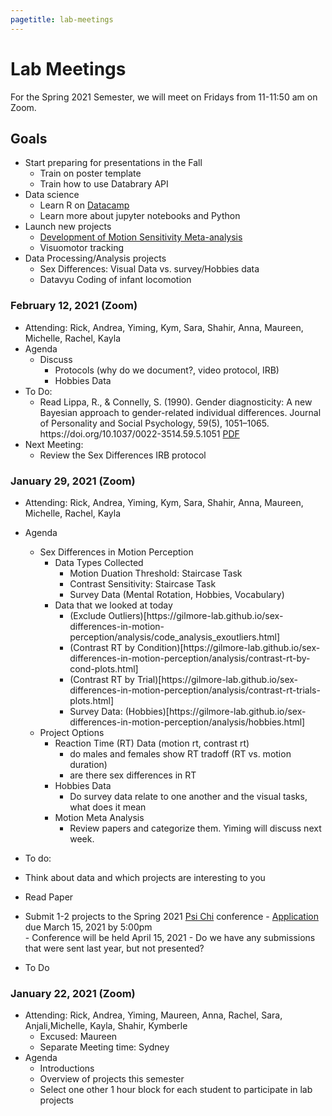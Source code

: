 ```yaml
---
pagetitle: lab-meetings
---
```


# Lab Meetings

For the Spring 2021 Semester, we will meet on Fridays from 11-11:50 am on Zoom.

## Goals

- Start preparing for presentations in the Fall  
    - Train on poster template
    - Train how to use Databrary API
- Data science
    - Learn R on [Datacamp](https://www.datacamp.com/)
    - Learn more about jupyter notebooks and Python
- Launch new projects
    - [Development of Motion Sensitivity Meta-analysis](https://github.com/gilmore-lab/motion-metaanalysis)
    - Visuomotor tracking
- Data Processing/Analysis projects
    - Sex Differences: Visual Data vs. survey/Hobbies data
    - Datavyu Coding of infant locomotion
    
### February 12, 2021 (Zoom)

- Attending: Rick, Andrea, Yiming, Kym, Sara, Shahir, Anna, Maureen, Michelle, Rachel, Kayla
- Agenda
  - Discuss
    - Protocols (why do we document?, video protocol, IRB)
    - Hobbies Data
    
- To Do:
  - Read Lippa, R., & Connelly, S. (1990). Gender diagnosticity: A new Bayesian approach to gender-related individual differences. Journal of Personality and Social Psychology, 59(5), 1051–1065. https://doi.org/10.1037/0022-3514.59.5.1051 [PDF](docs/pdfs/psp_59_5_1051.pdf)

- Next Meeting:
  - Review the Sex Differences IRB protocol
    
### January 29, 2021 (Zoom)

- Attending: Rick, Andrea, Yiming, Kym, Sara, Shahir, Anna, Maureen, Michelle, Rachel, Kayla
- Agenda
  - Sex Differences in Motion Perception 
    - Data Types Collected
      - Motion Duation Threshold: Staircase Task
      - Contrast Sensitivity: Staircase Task  
      - Survey Data (Mental Rotation, Hobbies, Vocabulary)
    - Data that we looked at today
      - (Exclude Outliers)[https://gilmore-lab.github.io/sex-differences-in-motion-perception/analysis/code_analysis_exoutliers.html]
      - (Contrast RT by Condition)[https://gilmore-lab.github.io/sex-differences-in-motion-perception/analysis/contrast-rt-by-cond-plots.html]
      - (Contrast RT by Trial)[https://gilmore-lab.github.io/sex-differences-in-motion-perception/analysis/contrast-rt-trials-plots.html]
      - Survey Data: (Hobbies)[https://gilmore-lab.github.io/sex-differences-in-motion-perception/analysis/hobbies.html] 
  - Project Options
    - Reaction Time (RT) Data (motion rt, contrast rt)
       - do males and females show RT tradoff (RT vs. motion duration)
       - are there sex differences in RT
    - Hobbies Data
      - Do survey data relate to one another and the visual tasks, what does it mean
    - Motion Meta Analysis
      - Review papers and categorize them. Yiming will discuss next week.
 - To do:
  - Think about data and which projects are interesting to you
  - Read Paper

  
      

  - Submit 1-2 projects to the Spring 2021 [Psi Chi](http://sites.psu.edu/psichi/) conference
        - [Application](http://sites.psu.edu/psichi/research-conference-2/) due March 15, 2021 by 5:00pm  
        - Conference will be held April 15, 2021
        - Do we have any submissions that were sent last year, but not presented?
- To Do

### January 22, 2021 (Zoom)

- Attending: Rick, Andrea, Yiming, Maureen, Anna, Rachel, Sara, Anjali,Michelle, Kayla, Shahir, Kymberle
  - Excused: Maureen
  - Separate Meeting time: Sydney
- Agenda
  - Introductions
  - Overview of projects this semester
  - Select one other 1 hour block for each student to participate in lab projects

